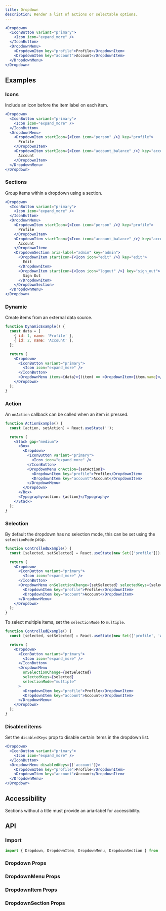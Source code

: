 ```yaml
---
title: Dropdown
description: Render a list of actions or selectable options.
---
```


```jsx
<Dropdown>
  <IconButton variant="primary">
    <Icon icon="expand_more" />
  </IconButton>
  <DropdownMenu>
    <DropdownItem key="profile">Profile</DropdownItem>
    <DropdownItem key="account">Account</DropdownItem>
  </DropdownMenu>
</Dropdown>
```

## Examples

### Icons

Include an icon before the item label on each item.

```jsx
<Dropdown>
  <IconButton variant="primary">
    <Icon icon="expand_more" />
  </IconButton>
  <DropdownMenu>
    <DropdownItem startIcon={<Icon icon="person" />} key="profile">
      Profile
    </DropdownItem>
    <DropdownItem startIcon={<Icon icon="account_balance" />} key="account">
      Account
    </DropdownItem>
  </DropdownMenu>
</Dropdown>
```

### Sections

Group items within a dropdown using a section.

```jsx
<Dropdown>
  <IconButton variant="primary">
    <Icon icon="expand_more" />
  </IconButton>
  <DropdownMenu>
    <DropdownItem startIcon={<Icon icon="person" />} key="profile">
      Profile
    </DropdownItem>
    <DropdownItem startIcon={<Icon icon="account_balance" />} key="account">
      Account
    </DropdownItem>
    <DropdownSection aria-label="admin" key="admin">
      <DropdownItem startIcon={<Icon icon="edit" />} key="edit">
        Edit
      </DropdownItem>
      <DropdownItem startIcon={<Icon icon="logout" />} key="sign_out">
        Sign Out
      </DropdownItem>
    </DropdownSection>
  </DropdownMenu>
</Dropdown>
```

### Dynamic

Create items from an external data source.

```jsx
function DynamicExample() {
  const data = [
    { id: 1, name: 'Profile' },
    { id: 2, name: 'Account' },
  ];

  return (
    <Dropdown>
      <IconButton variant="primary">
        <Icon icon="expand_more" />
      </IconButton>
      <DropdownMenu items={data}>{(item) => <DropdownItem>{item.name}</DropdownItem>}</DropdownMenu>
    </Dropdown>
  );
}
```

### Action

An `onAction` callback can be called when an item is pressed.

```jsx
function ActionExample() {
  const [action, setAction] = React.useState('');

  return (
    <Stack gap="medium">
      <Box>
        <Dropdown>
          <IconButton variant="primary">
            <Icon icon="expand_more" />
          </IconButton>
          <DropdownMenu onAction={setAction}>
            <DropdownItem key="profile">Profile</DropdownItem>
            <DropdownItem key="account">Account</DropdownItem>
          </DropdownMenu>
        </Dropdown>
      </Box>
      <Typography>action: {action}</Typography>
    </Stack>
  );
}
```

### Selection

By default the dropdown has no selection mode, this can be set using the `selectionMode` prop.

```jsx
function ControlledExample() {
  const [selected, setSelected] = React.useState(new Set(['profile']));

  return (
    <Dropdown>
      <IconButton variant="primary">
        <Icon icon="expand_more" />
      </IconButton>
      <DropdownMenu onSelectionChange={setSelected} selectedKeys={selected} selectionMode="single">
        <DropdownItem key="profile">Profile</DropdownItem>
        <DropdownItem key="account">Account</DropdownItem>
      </DropdownMenu>
    </Dropdown>
  );
}
```

To select multiple items, set the `selectionMode` to `multiple`.

```jsx
function ControlledExample() {
  const [selected, setSelected] = React.useState(new Set(['profile', 'Account']));

  return (
    <Dropdown>
      <IconButton variant="primary">
        <Icon icon="expand_more" />
      </IconButton>
      <DropdownMenu
        onSelectionChange={setSelected}
        selectedKeys={selected}
        selectionMode="multiple"
      >
        <DropdownItem key="profile">Profile</DropdownItem>
        <DropdownItem key="account">Account</DropdownItem>
      </DropdownMenu>
    </Dropdown>
  );
}
```

### Disabled items

Set the `disabledKeys` prop to disable certain items in the dropdown list.

```jsx
<Dropdown>
  <IconButton variant="primary">
    <Icon icon="expand_more" />
  </IconButton>
  <DropdownMenu disabledKeys={['account']}>
    <DropdownItem key="profile">Profile</DropdownItem>
    <DropdownItem key="account">Account</DropdownItem>
  </DropdownMenu>
</Dropdown>
```

## Accessibility

Sections without a title must provide an aria-label for accessibility.

## API

### Import

```js
import { Dropdown, DropdownItem, DropdownMenu, DropdownSection } from '@project44-manifest/react';
```

### Dropdown Props

<PropsTable of="Dropdown" />

### DropdownMenu Props

<PropsTable of="DropdownMenu" />

### DropdownItem Props

<PropsTable of="DropdownItem" />

### DropdownSection Props

<PropsTable of="DropdownSection" />
